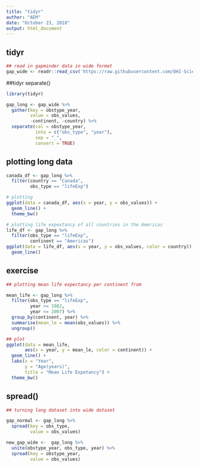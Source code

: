 ```yaml
---
title: "tidyr"
author: "AEM"
date: "October 23, 2018"
output: html_document
---
```


## tidyr 
```r
## read in gapminder data in wide format
gap_wide <- readr::read_csv('https://raw.githubusercontent.com/OHI-Science/data-science-training/master/data/gapminder_wide.csv')
```

##tidyr separate()
```r
library(tidyr)

gap_long <- gap_wide %>% 
  gather(key = obstype_year,
         value = obs_values,
         -continent, -country) %>% 
  separate(col = obstype_year,
           into = c("obs_type", "year"), 
           sep = "_",
           convert = TRUE)
```

## plotting long data
```r
canada_df <- gap_long %>% 
  filter(country == "Canada",
         obs_type == "lifeExp")

# plotting
ggplot(data = canada_df, aes(x = year, y = obs_values)) + 
  geom_line() +
  theme_bw()

# plotting life expextancy of all countries in the Americas
life_df <- gap_long %>% 
  filter(obs_type == "lifeExp",
         continent == "Americas")
ggplot(data = life_df, aes(x = year, y = obs_values, color = country)) +
  geom_line()

```

## exercise

```r
## plotting mean life expectancy per continent from 

mean_life <- gap_long %>% 
  filter(obs_type == "lifeExp",
         year >= 1982,
         year <= 2007) %>% 
  group_by(continent, year) %>% 
  summarise(mean_le = mean(obs_values)) %>% 
  ungroup()

## plot
ggplot(data = mean_life,
       aes(x = year, y = mean_le, color = continent)) +
  geom_line() +
  labs(x = "Year",
       y = "Age(years)", 
       title = "Mean Life Expetancy") +
  theme_bw()

```

## spread()
```r
## turning long dataset into wide dataset

gap_normal <- gap_long %>% 
  spread(key = obs_type,
         value = obs_values)

new_gap_wide <-  gap_long %>% 
  unite(obstype_year, obs_type, year) %>% 
  spread(key = obstype_year,
         value = obs_values)
 

```

